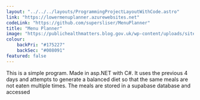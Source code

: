 ```yaml
---
layout: "../../../layouts/ProgrammingProjectLayoutWithCode.astro"
link: "https://lowermenuplanner.azurewebsites.net"
codeLink: "https://github.com/supersliser/MenuPlanner"
title: "Menu Planner"
image: "https://publichealthmatters.blog.gov.uk/wp-content/uploads/sites/33/2016/03/EWP.jpg"
colour: 
    backPri: "#175227"
    backSec: "#008091"
featured: false
---
```


<div class="hContainer" style="padding-bottom: 5%;">

<section>
This is a simple program. Made in asp.NET with C#. It uses the previous 4 days and attempts to generate a balanced diet so that the same meals are not eaten multiple times. The meals are stored in a supabase database and accessed
</section>

</div>